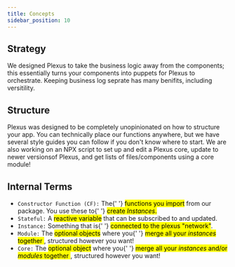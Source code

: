 ```yaml
---
title: Concepts
sidebar_position: 10
---
```


## Strategy

We designed Plexus to take the business logic away from the components; this essentially turns your components into puppets for Plexus to orchestrate. Keeping business log seprate has many benifits, including versitility.

## Structure

Plexus was designed to be completely unopinionated on how to structure your app. You can technically place our functions anywhere, but we have several style guides you can follow if you don't know where to start. We are also working on an NPX script to set up and edit a Plexus core, update to newer versionsof Plexus, and get lists of files/components using a core module!

## Internal Terms

<ul>
	<li>
		<code>Constructor Function (CF):</code> The{' '}
		<mark>functions you import</mark> from our package. You use these to{' '}
		<mark>
			create <i>Instances</i>.
		</mark>
	</li>
	<li>
		<code>Stateful:</code> A <mark>reactive variable</mark> that can be
		subscribed to and updated.
	</li>
	<li>
		<code>Instance:</code> Something that is{' '}
		<mark>connected to the plexus "network"</mark>.
	</li>
	<li>
		<code>Module:</code> The <mark>optional objects</mark> where you{' '}
		<mark>
			merge all your <i>instances</i> together
		</mark>
		, structured however you want!
	</li>
	<li>
		<code>Core:</code> The <mark>optional object</mark> where you{' '}
		<mark>
			merge all your <i>instances</i> and/or <i>modules</i> together
		</mark>
		, structured however you want!
	</li>
</ul>
